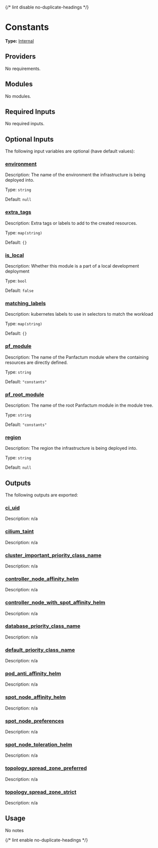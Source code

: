 {/* lint disable no-duplicate-headings */}

# Constants

**Type:** [Internal](./overview)

## Providers

No requirements.

## Modules

No modules.

## Required Inputs

No required inputs.

## Optional Inputs

The following input variables are optional (have default values):

### <a name="input_environment" /> [environment](#input_environment)

Description: The name of the environment the infrastructure is being deployed into.

Type: `string`

Default: `null`

### <a name="input_extra_tags" /> [extra\_tags](#input_extra_tags)

Description: Extra tags or labels to add to the created resources.

Type: `map(string)`

Default: `{}`

### <a name="input_is_local" /> [is\_local](#input_is_local)

Description: Whether this module is a part of a local development deployment

Type: `bool`

Default: `false`

### <a name="input_matching_labels" /> [matching\_labels](#input_matching_labels)

Description: kubernetes labels to use in selectors to match the workload

Type: `map(string)`

Default: `{}`

### <a name="input_pf_module" /> [pf\_module](#input_pf_module)

Description: The name of the Panfactum module where the containing resources are directly defined.

Type: `string`

Default: `"constants"`

### <a name="input_pf_root_module" /> [pf\_root\_module](#input_pf_root_module)

Description: The name of the root Panfactum module in the module tree.

Type: `string`

Default: `"constants"`

### <a name="input_region" /> [region](#input_region)

Description: The region the infrastructure is being deployed into.

Type: `string`

Default: `null`

## Outputs

The following outputs are exported:

### <a name="output_ci_uid" /> [ci\_uid](#output_ci_uid)

Description: n/a

### <a name="output_cilium_taint" /> [cilium\_taint](#output_cilium_taint)

Description: n/a

### <a name="output_cluster_important_priority_class_name" /> [cluster\_important\_priority\_class\_name](#output_cluster_important_priority_class_name)

Description: n/a

### <a name="output_controller_node_affinity_helm" /> [controller\_node\_affinity\_helm](#output_controller_node_affinity_helm)

Description: n/a

### <a name="output_controller_node_with_spot_affinity_helm" /> [controller\_node\_with\_spot\_affinity\_helm](#output_controller_node_with_spot_affinity_helm)

Description: n/a

### <a name="output_database_priority_class_name" /> [database\_priority\_class\_name](#output_database_priority_class_name)

Description: n/a

### <a name="output_default_priority_class_name" /> [default\_priority\_class\_name](#output_default_priority_class_name)

Description: n/a

### <a name="output_pod_anti_affinity_helm" /> [pod\_anti\_affinity\_helm](#output_pod_anti_affinity_helm)

Description: n/a

### <a name="output_spot_node_affinity_helm" /> [spot\_node\_affinity\_helm](#output_spot_node_affinity_helm)

Description: n/a

### <a name="output_spot_node_preferences" /> [spot\_node\_preferences](#output_spot_node_preferences)

Description: n/a

### <a name="output_spot_node_toleration_helm" /> [spot\_node\_toleration\_helm](#output_spot_node_toleration_helm)

Description: n/a

### <a name="output_topology_spread_zone_preferred" /> [topology\_spread\_zone\_preferred](#output_topology_spread_zone_preferred)

Description: n/a

### <a name="output_topology_spread_zone_strict" /> [topology\_spread\_zone\_strict](#output_topology_spread_zone_strict)

Description: n/a

## Usage

No notes

{/* lint enable no-duplicate-headings */}
